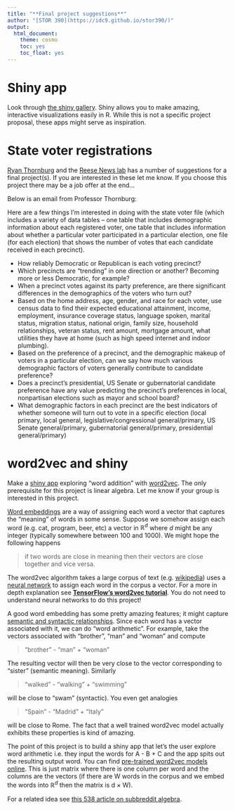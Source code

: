 ```yaml
---
title: "**Final project suggestions**"
author: "[STOR 390](https://idc9.github.io/stor390/)"
output:
  html_document:
    theme: cosmo
    toc: yes
    toc_float: yes
---
```

# **Shiny app**

Look through [the shiny gallery](https://shiny.rstudio.com/gallery/). Shiny allows you to make amazing, interactive visualizations easily in R. While this is not a specific project proposal, these apps might serve as inspiration.

# **State voter registrations**

[Ryan Thornburg](http://ryanthornburg.com/) and the [Reese News lab](https://www.reesenewslab.org/) has a number of suggestions for a final project(s). If you are interested in these let me know. If you choose this project there may be a job offer at the end...

Below is an email from Professor Thornburg:

Here are a few things I’m interested in doing with the state voter file (which includes a variety of data tables – one table that includes demographic information about each registered voter, one table that includes information about whether a particular voter participated in a particular election, one file (for each election) that shows the number of votes that each candidate received in each precinct).
 
- How reliably Democratic or Republican is each voting precinct?
- Which precincts are “trending” in one direction or another? Becoming more or less Democratic, for example?
- When a precinct votes against its party preference, are there significant differences in the demographics of the voters who turn out?
- Based on the home address, age, gender, and race for each voter, use census data to find their expected educational attainment, income, employment, insurance coverage status, language spoken, marital status, migration status, national origin, family size, household relationships, veteran status, rent amount, mortgage amount, what utilities they have at home (such as high speed internet and indoor plumbing).
- Based on the preference of a precinct, and the demographic makeup of voters in a particular election, can we say how much various demographic factors of voters generally contribute to candidate preference?
- Does a precinct’s presidential, US Senate or gubernatorial candidate preference have any value predicting the precinct’s preferences in local, nonpartisan elections such as mayor and school board?
- What demographic factors in each precinct are the best indicators of whether someone will turn out to vote in a specific election (local primary, local general, legislative/congressional general/primary, US Senate general/primary, gubernatorial general/primary, presidential general/primary)



# **word2vec and shiny**

Make a [shiny app](https://shiny.rstudio.com/) exploring "word addition" with [word2vec](https://en.wikipedia.org/wiki/Word2vec). The only prerequisite for this project is linear algebra. Let me know if your group is interested in this project. 

[Word embeddings](https://en.wikipedia.org/wiki/Word_embedding) are a way of assigning each word a vector that captures the "meaning" of words in some sense. Suppose we somehow assign each word (e.g. cat, program, beer, etc) a vector in $\mathbb{R}^d$ where $d$ might be any integer (typically somewhere between 100 and 1000). We might hope the following happens

> if two words are close in meaning then their vectors are close together and vice versa.

The word2vec algorithm takes a large corpus of text (e.g. [wikipedia](http://mattmahoney.net/dc/textdata)) uses a [neural network](http://www.deeplearningbook.org/) to assign each word in the corpus a vector. For a more in depth explanation see [**TensorFlow's word2vec tutorial**](https://www.tensorflow.org/tutorials/word2vec). You do not need to understand neural networks to do this project!

A good word embedding has some pretty amazing features; it might capture [semantic and syntactic relationships](https://en.wikipedia.org/wiki/Word2vec#Preservation_of_semantic_and_syntactic_relationships). Since each word has a vector associated with it, we can do "word arithmetic". For example, take the vectors associated with "brother", "man" and "woman" and compute

> "brother" - "man" + "woman"

The resulting vector will then be very close to the vector corresponding to "sister" (semantic meaning). Similarly 

> "walked" - "walking" + "swimming"

will be close to "swam" (syntactic). You even get analogies 

> "Spain" - "Madrid" + "Italy"

will be close to Rome. The fact that a well trained word2vec model actually exhibits these properties is kind of amazing. 

The point of this project is to build a shiny app that let's the user explore word arithmetic i.e. they input the words for A - B + C and the app spits out the resulting output word. You can find [pre-trained word2vec models online](http://ahogrammer.com/2017/01/20/the-list-of-pretrained-word-embeddings/). This is just matrix where there is one column per word and the columns are the vectors (if there are W words in the corpus and we embed the words into $\mathbb{R}^d$ then the matrix is d $\times$ W).

For a related idea see [this 538 article on subbreddit algebra](https://fivethirtyeight.com/features/dissecting-trumps-most-rabid-online-following/?ex_cid=538fb).














